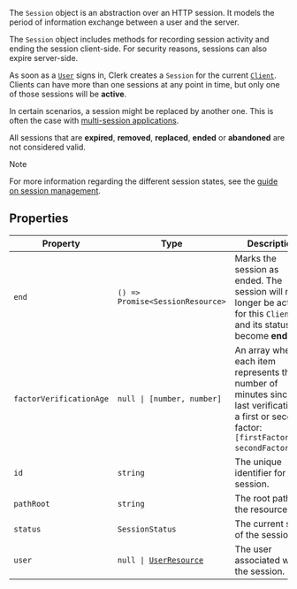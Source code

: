 The `Session` object is an abstraction over an HTTP session. It models the period of information exchange between a user and the server.

The `Session` object includes methods for recording session activity and ending the session client-side. For security reasons, sessions can also expire server-side.

As soon as a [`User`](/docs/references/javascript/user) signs in, Clerk creates a `Session` for the current [`Client`](/docs/references/javascript/client). Clients can have more than one sessions at any point in time, but only one of those sessions will be **active**.

In certain scenarios, a session might be replaced by another one. This is often the case with [multi-session applications](/docs/authentication/configuration/session-options#multi-session-applications).

All sessions that are **expired**, **removed**, **replaced**, **ended** or **abandoned** are not considered valid.

> [!NOTE]
> For more information regarding the different session states, see the [guide on session management](/docs/authentication/configuration/session-options).

## Properties

| Property                                                   | Type                                                                  | Description                                                                                                                                             |
| ---------------------------------------------------------- | --------------------------------------------------------------------- | ------------------------------------------------------------------------------------------------------------------------------------------------------- |
| <a id="end"></a> `end`                                     | <code>() => Promise\<SessionResource\></code>                         | Marks the session as ended. The session will no longer be active for this `Client` and its status will become **ended**.                                |
| <a id="factorverificationage"></a> `factorVerificationAge` | <code>null \| \[number, number\]</code>                               | An array where each item represents the number of minutes since the last verification of a first or second factor: `[firstFactorAge, secondFactorAge]`. |
| <a id="id"></a> `id`                                       | `string`                                                              | The unique identifier for the session.                                                                                                                  |
| <a id="pathroot"></a> `pathRoot`                           | `string`                                                              | The root path of the resource.                                                                                                                          |
| <a id="status"></a> `status`                               | `SessionStatus`                                                       | The current state of the session.                                                                                                                       |
| <a id="user"></a> `user`                                   | <code>null \| [UserResource](/docs/references/javascript/user)</code> | The user associated with the session.                                                                                                                   |
